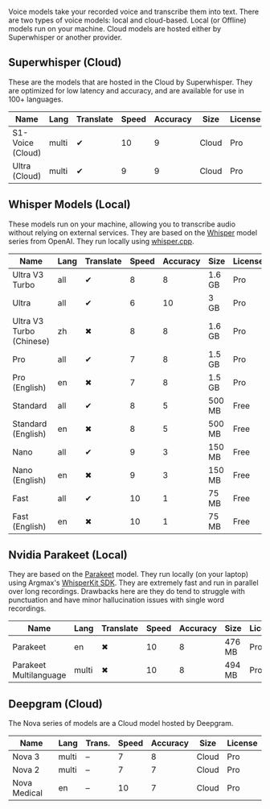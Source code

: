 Voice models take your recorded voice and transcribe them into text. There are two types of voice models: local and cloud-based. Local (or Offline) models run on your machine. Cloud models are hosted either by Superwhisper or another provider.

## Superwhisper (Cloud)

These are the models that are hosted in the Cloud by Superwhisper. They are optimized for low latency and accuracy, and are available for use in 100+ languages.

| Name             | Lang  | Translate | Speed | Accuracy | Size  | License |
| ---------------- | ----- | --------- | ----- | -------- | ----- | ------- |
| S1-Voice (Cloud) | multi | ✔        | 10    | 9        | Cloud | Pro     |
| Ultra (Cloud)    | multi | ✔        | 9     | 9        | Cloud | Pro     |

## Whisper Models (Local)

These models run on your machine, allowing you to transcribe audio without relying on external services.
They are based on the [Whisper](https://github.com/openai/whisper) model series from OpenAI. They run locally using [whisper.cpp](https://github.com/ggerganov/whisper.cpp).

| Name                     | Lang | Translate | Speed | Accuracy | Size   | License |
| ------------------------ | ---- | --------- | ----- | -------- | ------ | ------- |
| Ultra V3 Turbo           | all  | ✔        | 8     | 8        | 1.6 GB | Pro     |
| Ultra                    | all  | ✔        | 6     | 10       | 3 GB   | Pro     |
| Ultra V3 Turbo (Chinese) | zh   | ✖        | 8     | 8        | 1.6 GB | Pro     |
| Pro                      | all  | ✔        | 7     | 8        | 1.5 GB | Pro     |
| Pro (English)            | en   | ✖        | 7     | 8        | 1.5 GB | Pro     |
| Standard                 | all  | ✔        | 8     | 5        | 500 MB | Free    |
| Standard (English)       | en   | ✖        | 8     | 5        | 500 MB | Free    |
| Nano                     | all  | ✔        | 9     | 3        | 150 MB | Free    |
| Nano (English)           | en   | ✖        | 9     | 3        | 150 MB | Free    |
| Fast                     | all  | ✔        | 10    | 1        | 75 MB  | Free    |
| Fast (English)           | en   | ✖        | 10    | 1        | 75 MB  | Free    |

## Nvidia Parakeet (Local)

They are based on the [Parakeet](https://huggingface.co/nvidia/parakeet-tdt-0.6b-v2) model. They run locally (on your laptop) using Argmax's [WhisperKit SDK](https://github.com/argmaxinc/whisperkit). They are extremely fast and run in parallel over long recordings. Drawbacks here are they do tend to struggle with punctuation and have minor hallucination issues with single word recordings.

| Name                   | Lang  | Translate | Speed | Accuracy | Size   | License |
| ---------------------- | ----- | --------- | ----- | -------- | ------ | ------- |
| Parakeet               | en    | ✖        | 10    | 8        | 476 MB | Pro     |
| Parakeet Multilanguage | multi | ✖        | 10    | 8        | 494 MB | Pro     |

## Deepgram (Cloud)

The Nova series of models are a Cloud model hosted by Deepgram.

| Name         | Lang  | Trans. | Speed | Accuracy | Size  | License |
| ------------ | ----- | ------ | ----- | -------- | ----- | ------- |
| Nova 3       | multi | –      | 7     | 8        | Cloud | Pro     |
| Nova 2       | multi | –      | 7     | 7        | Cloud | Pro     |
| Nova Medical | en    | –      | 10    | 7        | Cloud | Pro     |
